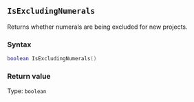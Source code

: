 ::: {.minipage data-latex="{\textwidth}"}
## `IsExcludingNumerals`

Returns whether numerals are being excluded for new projects.

### Syntax {-}

``` .lua
boolean IsExcludingNumerals()
```

### Return value {-}

Type: `boolean`
:::
